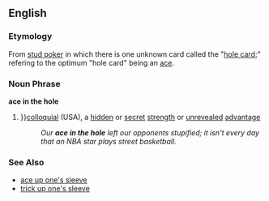 ==English==
=== Etymology ===
From [[stud poker]] in which there is one unknown card called the "[[hole card]];" refering to the optimum "hole card" being an [[ace]].
=== Noun Phrase ===
'''ace in the hole'''
# {{idiom}}}}[[colloquial]] (USA),  a [[hidden]] or [[secret]] [[strength]] or [[unrevealed]] [[advantage]]
#: ''Our '''ace in the hole''' left our opponents stupified; it isn't every day that an NBA star plays street basketball.''

=== See Also ===
*[[ace up one's sleeve]]
*[[trick up one's sleeve]]